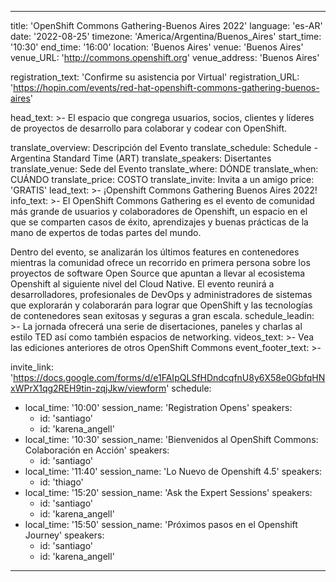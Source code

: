  ---
title: 'OpenShift Commons Gathering-Buenos Aires 2022'
language: 'es-AR'
date: '2022-08-25'
timezone: 'America/Argentina/Buenos_Aires'
start_time: '10:30'
end_time: '16:00'
location: 'Buenos Aires'
venue: 'Buenos Aires'
venue_URL: 'http://commons.openshift.org'
venue_address: 'Buenos Aires'

registration_text: 'Confirme su asistencia por Virtual'
registration_URL: 'https://hopin.com/events/red-hat-openshift-commons-gathering-buenos-aires'

head_text: >-
  El espacio que congrega usuarios, socios, clientes y líderes de proyectos de desarrollo para colaborar y codear con OpenShift.

translate_overview: Descripción del Evento
translate_schedule: Schedule - Argentina Standard Time (ART)
translate_speakers: Disertantes
translate_venue: Sede del Evento
translate_where: DÓNDE
translate_when: CUÁNDO
translate_price: COSTO
translate_invite: Invita a un amigo
price: 'GRATIS'
lead_text: >-
  ¡Openshift Commons Gathering Buenos Aires 2022!
info_text: >-
  El OpenShift Commons Gathering es el evento de comunidad más grande de usuarios y colaboradores de Openshift, un espacio en el que se comparten casos de éxito, aprendizajes y buenas prácticas de la mano de expertos de todas partes del mundo.
  
  Dentro del evento, se analizarán los últimos features en contenedores mientras la comunidad ofrece un recorrido en primera persona sobre los proyectos de software Open Source que apuntan a llevar al ecosistema Openshift al siguiente nivel del Cloud Native.
  El evento reunirá a desarrolladores, profesionales de DevOps y administradores de sistemas que explorarán y colaborarán para lograr que OpenShift y las tecnologías de contenedores sean exitosas y seguras a gran escala.
schedule_leadin: >-
  La jornada ofrecerá una serie de disertaciones, paneles y charlas al estilo TED así como también espacios de networking.
videos_text: >-
  Vea las ediciones anteriores de otros OpenShift Commons
event_footer_text: >-

invite_link: 'https://docs.google.com/forms/d/e1FAIpQLSfHDndcqfnU8y6X58e0GbfqHNxWPrX1qg2REH9tin-zqjJkw/viewform'
schedule:
  - local_time: '10:00'
    session_name: 'Registration Opens'
    speakers:
      - id: 'santiago'
      - id: 'karena_angell'
  - local_time: '10:30'
    session_name: 'Bienvenidos al OpenShift Commons: Colaboración en Acción'
    speakers:
      - id: 'santiago'
  - local_time: '11:40'
    session_name: 'Lo Nuevo de Openshift 4.5'
    speakers:
      - id: 'thiago'
  - local_time: '15:20'
    session_name: 'Ask the Expert Sessions'
    speakers:
      - id: 'santiago'
      - id: 'karena_angell'
  - local_time: '15:50'
    session_name: 'Próximos pasos en el Openshift Journey'
    speakers:
      - id: 'santiago'
      - id: 'karena_angell'
---
